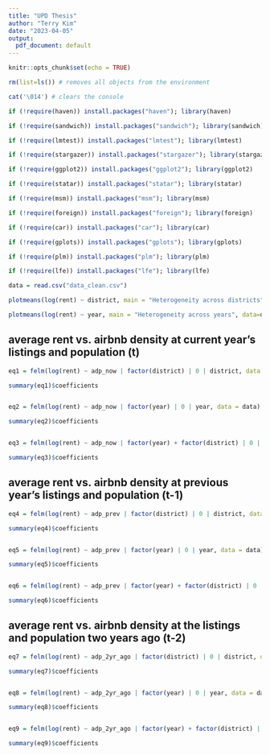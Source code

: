---
title: "UPD Thesis"
author: "Terry Kim"
date: "2023-04-05"
output:
  pdf_document: default
---


```{r setup, include=FALSE}

knitr::opts_chunk$set(echo = TRUE)

rm(list=ls()) # removes all objects from the environment

cat('\014') # clears the console

```


```{r, include=FALSE}

if (!require(haven)) install.packages("haven"); library(haven)

if (!require(sandwich)) install.packages("sandwich"); library(sandwich)

if (!require(lmtest)) install.packages("lmtest"); library(lmtest)

if (!require(stargazer)) install.packages("stargazer"); library(stargazer)

if (!require(ggplot2)) install.packages("ggplot2"); library(ggplot2)

if (!require(statar)) install.packages("statar"); library(statar)

if (!require(msm)) install.packages("msm"); library(msm)

if (!require(foreign)) install.packages("foreign"); library(foreign)

if (!require(car)) install.packages("car"); library(car)

if (!require(gplots)) install.packages("gplots"); library(gplots)

if (!require(plm)) install.packages("plm"); library(plm)

if (!require(lfe)) install.packages("lfe"); library(lfe)

```


```{r}

data = read.csv("data_clean.csv")

plotmeans(log(rent) ~ district, main = "Heterogeneity across districts", data=data)

plotmeans(log(rent) ~ year, main = "Heterogeneity across years", data=data)

```


## average rent vs. airbnb density at current year's listings and population (t)

```{r}

eq1 = felm(log(rent) ~ adp_now | factor(district) | 0 | district, data = data)

summary(eq1)$coefficients


eq2 = felm(log(rent) ~ adp_now | factor(year) | 0 | year, data = data)

summary(eq2)$coefficients


eq3 = felm(log(rent) ~ adp_now | factor(year) + factor(district) | 0 | district + year, data = data)

summary(eq3)$coefficients

```

## average rent vs. airbnb density at previous year's listings and population (t-1)

```{r}

eq4 = felm(log(rent) ~ adp_prev | factor(district) | 0 | district, data = data)

summary(eq4)$coefficients


eq5 = felm(log(rent) ~ adp_prev | factor(year) | 0 | year, data = data)

summary(eq5)$coefficients


eq6 = felm(log(rent) ~ adp_prev | factor(year) + factor(district) | 0 | district + year, data = data)

summary(eq6)$coefficients

```


## average rent vs. airbnb density at the listings and population two years ago (t-2)

```{r}

eq7 = felm(log(rent) ~ adp_2yr_ago | factor(district) | 0 | district, data = data)

summary(eq7)$coefficients


eq8 = felm(log(rent) ~ adp_2yr_ago | factor(year) | 0 | year, data = data)

summary(eq8)$coefficients


eq9 = felm(log(rent) ~ adp_2yr_ago | factor(year) + factor(district) | 0 | district + year, data = data)

summary(eq9)$coefficients

```

